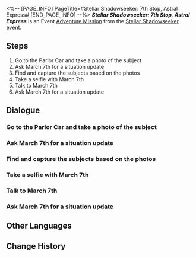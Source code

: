 <%-- [PAGE_INFO]
PageTitle=#Stellar Shadowseeker: 7th Stop, Astral Express#
[END_PAGE_INFO] --%>
{{Stub|Dialogue.}}
{{Mission Infobox
|id            = 8002107
|title         = 
|image         = <!--Mission Stellar Shadowseeker 7th Stop, Astral Express.png-->
|type          = Adventure
|event_name    = Stellar Shadowseeker
|chapter       = 
|requirements  = 
* Reach [[Trailblaze Level]] 21
* [[Adventure Mission]] ''[[Stellar Shadowseeker: 6th Stop, Rivet Town]]'' completed
|summary       = <!--official mission summary from Fate's Atlas-->
|characters    = March 7th; Trailblazer
|startLocation = [[Astral Express]] - [[Parlor Car]]
|world         = Astral Express
|area          = Parlor Car
|prev          = Stellar Shadowseeker: 6th Stop, Rivet Town
|next          = 
|rewards       = Tracks of Destiny*1; Stellar Jade*80; Obsidian of Desolation*3; Credit*40,000
}}
'''''Stellar Shadowseeker: 7th Stop, Astral Express''''' is an Event [[Adventure Mission]] from the [[Stellar Shadowseeker]] event.

==Steps==
# Go to the Parlor Car and take a photo of the subject
# Ask March 7th for a situation update
# Find and capture the subjects based on the photos
# Take a selfie with March 7th
# Talk to March 7th
# Ask March 7th for a situation update

<!--
==Gameplay Notes==

--><!--
==Trial Character==

-->
==Dialogue==
{{Stub Dialogue}}

===Go to the Parlor Car and take a photo of the subject{{subst:void|<!--800210701-->}}===
{{Mission Description|type=adventure|location=Parlor Car|The shadowy object in the photo looks somewhat familiar. It must be something aboard the Express...}}
{{Dialogue Start}}
:{{tx}}
{{Dialogue End}}

===Ask March 7th for a situation update{{subst:void|<!--800210705-->}}===
{{Dialogue Start}}
:{{tx}}
{{Dialogue End}}

===Find and capture the subjects based on the photos{{subst:void|<!--800210702-->}}===
{{Dialogue Start}}
:{{tx}}
{{Dialogue End}}

===Take a selfie with March 7th{{subst:void|<!--800210703-->}}===
{{Dialogue Start}}
:{{tx}}
{{Dialogue End}}

===Talk to March 7th{{subst:void|<!--800210704-->}}===
{{Dialogue Start}}
:{{tx}}
{{Dialogue End}}

===Ask March 7th for a situation update{{subst:void|<!--800210706-->}}===
{{Dialogue Start}}
:{{tx}}
{{Dialogue End}}

==Other Languages==
{{Other Languages
|en   = Stellar Shadowseeker: 7th Stop, Astral Express
|zhs  = 星旅寻影•第七站•星穹列车
|zht  = 星旅尋影•第七站•星穹列車
|ja   = 星々の影を探して・7駅目・星穹列車
|ko   = 그림자를 찾는 별의 여정•일곱 번째 역•은하열차
|es   = Fotografías estelares, 7.ª parada: Expreso Astral
|fr   = Sur la piste des ombres des étoiles&nbsp;: 7e arrêt, Astral Express
|ru   = Искатели теней: Седьмая остановка - Звёздный экспресс
|th   = ท่องดาราเฟ้นเงา: สถานีที่ 7 - Astral Express
|vi   = Tìm Ảnh Hành Trình Sao: Trạm Thứ 7, Đội Tàu Astral
|de   = Stellarer Schattensucher: Siebter Halt – Astralexpress
|id   = Penjelajah Bayangan Bintang: Perhentian 7 - Astral Express
|pt   = Sombrio Estelar: 7ª Parada, Expresso Astral
}}

==Change History==
{{Change History|1.5}}

